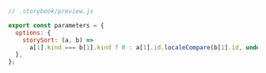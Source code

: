 ```js
// .storybook/preview.js

export const parameters = {
  options: {
    storySort: (a, b) =>
      a[1].kind === b[1].kind ? 0 : a[1].id.localeCompare(b[1].id, undefined, { numeric: true }),
  },
};
```
